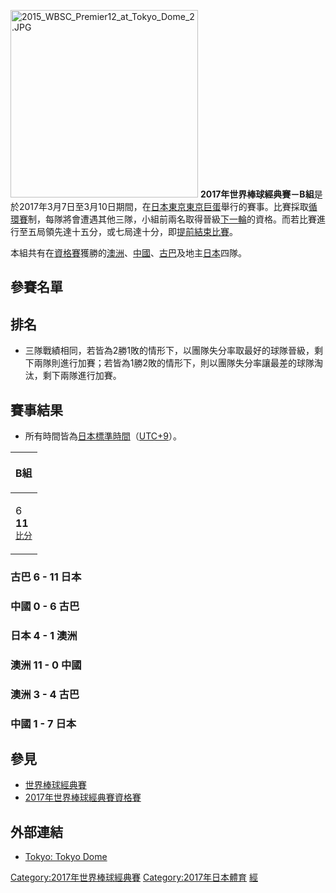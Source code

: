 [[File:2015_WBSC_Premier12_at_Tokyo_Dome_2.JPG|300px]]
{{Main|2017年世界棒球經典賽}}
'''2017年世界棒球經典賽－B組'''是於2017年3月7日至3月10日期間，在[[日本|日本]][[東京|東京]][[東京巨蛋|東京巨蛋]]舉行的賽事。比賽採取[[循環賽|循環賽]]制，每隊將會遭遇其他三隊，小組前兩名取得晉級[[2017年世界棒球經典賽－E組|下一輪]]的資格。而若比賽進行至五局領先達十五分，或七局達十分，即[[提前結束比賽|提前結束比賽]]。

本組共有在[[2017年世界棒球經典賽資格賽|資格賽]]獲勝的[[澳大利亞棒球代表隊|澳洲]]、[[中國棒球代表隊|中國]]、[[古巴棒球代表隊|古巴]]及地主[[日本棒球代表隊|日本]]四隊。

== 參賽名單 ==
{{main|2017年世界棒球經典賽參賽名單 (B組)}}

== 排名 ==
* 三隊戰績相同，若皆為2勝1敗的情形下，以團隊失分率取最好的球隊晉級，剩下兩隊則進行加賽；若皆為1勝2敗的情形下，則以團隊失分率讓最差的球隊淘汰，剩下兩隊進行加賽。
{{2017年世界棒球經典賽－B組}}

== 賽事結果 ==
* 所有時間皆為[[日本標準時間|日本標準時間]]（[[UTC+9|UTC+9]]）。

{| class=wikitable
|-
!colspan=6|B組
|-
|{{bb|CUB}} 6<br>'''{{bb|JPN}} 11'''<br><small>[[#古巴_6_-_11_日本|比分]]</small>
|{{bb|CHN}} 0<br>'''{{bb|CUB}} 6'''<br><small>[[#中國_0_-_6_古巴|比分]]</small>
|'''{{bb|JPN}} 4'''<br>{{bb|AUS}} 1<br><small>[[#日本_4_-_1_澳洲|比分]]</small>
|'''{{bb|AUS}} 11'''<br>{{bb|CHN}} 0 <small>(F/8)</small><br><small>[[#澳洲_11_-_0_中國|比分]]</small>
|{{bb|AUS}} 3<br>'''{{bb|CUB}} 4'''<br><small>[[#澳洲_3_-_4_古巴|比分]]</small>
|{{bb|CHN}} 1<br>'''{{bb|JPN}} 7'''<br><small>[[#中國_1_-_7_日本|比分]]</small>
|}

=== 古巴 6 - 11 日本 ===
{{2017年世界棒球經典賽B組－古巴 vs. 日本}}

=== 中國 0 - 6 古巴 ===
{{2017年世界棒球經典賽B組－中國 vs. 古巴}}

=== 日本 4 - 1 澳洲 ===
{{2017年世界棒球經典賽B組－日本 vs. 澳洲}}

=== 澳洲  11 - 0  中國 ===
{{2017年世界棒球經典賽B組－澳洲 vs. 中國}}

=== 澳洲 3 - 4 古巴 ===
{{2017年世界棒球經典賽B組－澳洲 vs. 古巴}}

=== 中國 1 - 7 日本 ===
{{2017年世界棒球經典賽B組－中國 vs. 日本}}

== 參見 ==
* [[世界棒球經典賽|世界棒球經典賽]]
* [[2017年世界棒球經典賽資格賽|2017年世界棒球經典賽資格賽]]

== 外部連結 ==
* [https://www.worldbaseballclassic.com/venue/tokyo1 Tokyo: Tokyo Dome]{{Wayback|url=https://www.worldbaseballclassic.com/venue/tokyo1 |date=20170408185805 }}

{{2017年世界棒球經典賽|state=collapsed}}

[[Category:2017年世界棒球經典賽|Category:2017年世界棒球經典賽]]
[[Category:2017年日本體育|Category:2017年日本體育]]
[[Category:日本主辦的國際棒球賽事|經]]